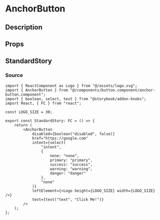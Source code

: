 
<Meta title="general/button/anchor-button" component={AnchorButton} />

# AnchorButton

## Description

## Props
<Props of={AnchorButton} />

## StandardStory
<Preview>
	<Story name="standard">
		<StandardStory />
	</Story>
</Preview>

### Source
```tsx
import { ReactComponent as Logo } from "@/assets/logo.svg";
import { AnchorButton } from "@/components/button.component/anchor-button.component";
import { boolean, select, text } from "@storybook/addon-knobs";
import React, { FC } from "react";

const LOGO_SIZE = 30;

export const StandardStory: FC = () => {
	return (
		<AnchorButton
			disabled={boolean("disabled", false)}
			href="https://google.com"
			intent={select(
				"intent",
				{
					none: "none",
					primary: "primary",
					success: "success",
					warning: "warning",
					danger: "danger"
				},
				"none"
			)}
			leftElement={<Logo height={LOGO_SIZE} width={LOGO_SIZE} />}
			text={text("text", "Click Me!")}
		/>
	);
};
```
